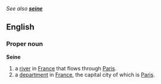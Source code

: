 ''See also '''[[seine]]'''''
==English==
===Proper noun===
'''Seine'''

#a [[river]] in [[France]] that flows through [[Paris]].
#a [[department]] in [[France]], the capital city of which is [[Paris]].